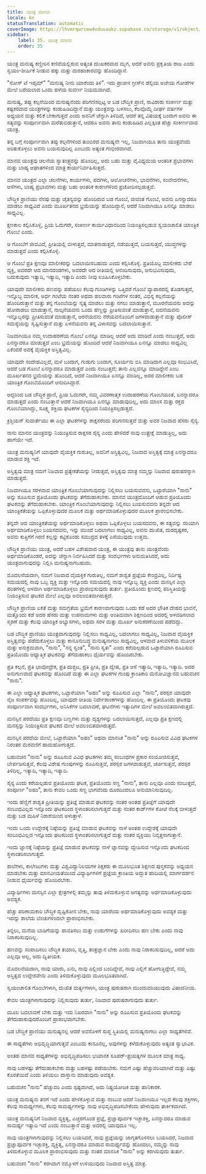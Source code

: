```yaml
---
title: ಯಂತ್ರ ಮಾನವ
locale: kn
statusTranslation: automatic
coverImage: https://lhvmrqwrcowdvduuaukz.supabase.co/storage/v1/object/public/strapi-uploads/small_cover-educacion-fundamental.webp-2d51a7828a2b1309555be27f7e2a61a0.webp
sidebar:
    label: 35. ಯಂತ್ರ ಮಾನವ
    order: 35
---
```

ಯಂತ್ರ ಮನುಷ್ಯ ಕಣ್ಣೀರಿನ ಕಣಿವೆಯಲ್ಲಿರುವ ಅತ್ಯಂತ ದುಃಖಕರವಾದ ಮೃಗ, ಆದರೆ ಅವನು ಪ್ರಕೃತಿಯ ರಾಜ ಎಂದು ಸ್ವಯಂ-ಶೀರ್ಷಿಕೆ ನೀಡುವ ಹಕ್ಕು ಮತ್ತು ದುರಹಂಕಾರವನ್ನು ಹೊಂದಿದ್ದಾನೆ.

"ನೋಸ್ ಟೆ ಇಪ್ಸಮ್" "ಮನುಷ್ಯ ನೀನು ಯಾರೆಂದು ತಿಳಿ". ಇದು ಪ್ರಾಚೀನ ಗ್ರೀಸ್‌ನ ಡೆಲ್ಫಿಯ ಅಜೇಯ ಗೋಡೆಗಳ ಮೇಲೆ ಬರೆಯಲಾದ ಒಂದು ಹಳೆಯ ಸುವರ್ಣ ನಿಯಮವಾಗಿದೆ.

ಮನುಷ್ಯ, ತಪ್ಪು ಕಲ್ಪನೆಯಿಂದ ಮನುಷ್ಯನೆಂದು ಪರಿಗಣಿಸಲ್ಪಟ್ಟ ಆ ಬಡ ಬೌದ್ಧಿಕ ಪ್ರಾಣಿ, ಸಾವಿರಾರು ಸಂಕೀರ್ಣ ಮತ್ತು ಕಷ್ಟಕರವಾದ ಯಂತ್ರಗಳನ್ನು ಕಂಡುಹಿಡಿದಿದ್ದಾನೆ ಮತ್ತು ಯಂತ್ರವನ್ನು ಬಳಸಲು, ಕೆಲವೊಮ್ಮೆ ದೀರ್ಘ ವರ್ಷಗಳ ಅಧ್ಯಯನ ಮತ್ತು ಕಲಿಕೆ ಬೇಕಾಗುತ್ತದೆ ಎಂದು ಅವನಿಗೆ ಚೆನ್ನಾಗಿ ತಿಳಿದಿದೆ, ಆದರೆ ತನ್ನ ವಿಷಯಕ್ಕೆ ಬಂದಾಗ ಅವನು ಈ ಸತ್ಯವನ್ನು ಸಂಪೂರ್ಣವಾಗಿ ಮರೆತುಬಿಡುತ್ತಾನೆ, ಆದರೂ ಅವನು ತಾನು ಕಂಡುಹಿಡಿದ ಎಲ್ಲಕ್ಕಿಂತ ಹೆಚ್ಚು ಸಂಕೀರ್ಣವಾದ ಯಂತ್ರ.

ತನ್ನ ಬಗ್ಗೆ ಸಂಪೂರ್ಣವಾಗಿ ತಪ್ಪು ಕಲ್ಪನೆಗಳಿಂದ ತುಂಬಿರದ ಮನುಷ್ಯನೇ ಇಲ್ಲ, ನಿಜವಾಗಿಯೂ ತಾನು ಯಂತ್ರವೆಂದು ಅರಿತುಕೊಳ್ಳಲು ಅವನು ಬಯಸುವುದಿಲ್ಲ ಎಂಬುದು ಅತ್ಯಂತ ಗಂಭೀರವಾಗಿದೆ.

ಮಾನವ ಯಂತ್ರವು ಚಲನೆಯ ಸ್ವಾತಂತ್ರ್ಯವನ್ನು ಹೊಂದಿಲ್ಲ, ಅದು ಬಹು ಮತ್ತು ವೈವಿಧ್ಯಮಯ ಆಂತರಿಕ ಪ್ರಭಾವಗಳು ಮತ್ತು ಬಾಹ್ಯ ಆಘಾತಗಳಿಂದ ಮಾತ್ರ ಕಾರ್ಯನಿರ್ವಹಿಸುತ್ತದೆ.

ಮಾನವ ಯಂತ್ರದ ಎಲ್ಲಾ ಚಲನೆಗಳು, ಕಾರ್ಯಗಳು, ಪದಗಳು, ಆಲೋಚನೆಗಳು, ಭಾವನೆಗಳು, ಸಂವೇದನೆಗಳು, ಆಸೆಗಳು, ಬಾಹ್ಯ ಪ್ರಭಾವಗಳು ಮತ್ತು ಬಹು ಆಂತರಿಕ ಕಾರಣಗಳಿಂದ ಪ್ರಚೋದಿಸಲ್ಪಡುತ್ತವೆ.

ಬೌದ್ಧಿಕ ಪ್ರಾಣಿಯು ನೆನಪು ಮತ್ತು ಚೈತನ್ಯವನ್ನು ಹೊಂದಿರುವ ಬಡ ಗೊಂಬೆ, ಜೀವಂತ ಗೊಂಬೆ, ಅವನು ಏನನ್ನಾದರೂ ಮಾಡಲು ಸಾಧ್ಯವಿದೆ ಎಂದು ಮೂರ್ಖತನದ ಭ್ರಮೆಯನ್ನು ಹೊಂದಿದ್ದಾನೆ, ಆದರೆ ನಿಜವಾಗಿಯೂ ಏನನ್ನೂ ಮಾಡಲು ಸಾಧ್ಯವಿಲ್ಲ.

ಕ್ಷಣಕಾಲ ಕಲ್ಪಿಸಿಕೊಳ್ಳಿ, ಪ್ರಿಯ ಓದುಗರೇ, ಸಂಕೀರ್ಣ ಕಾರ್ಯವಿಧಾನದಿಂದ ನಿಯಂತ್ರಿಸಲ್ಪಡುವ ಸ್ವಯಂಚಾಲಿತ ಯಾಂತ್ರಿಕ ಗೊಂಬೆ ಎಂದು.

ಆ ಗೊಂಬೆಗೆ ಜೀವವಿದೆ, ಪ್ರೀತಿಯಲ್ಲಿ ಬೀಳುತ್ತದೆ, ಮಾತನಾಡುತ್ತದೆ, ನಡೆಯುತ್ತದೆ, ಬಯಸುತ್ತದೆ, ಯುದ್ಧಗಳನ್ನು ಮಾಡುತ್ತದೆ ಎಂದು ಕಲ್ಪಿಸಿಕೊಳ್ಳಿ.

ಆ ಗೊಂಬೆ ಪ್ರತಿ ಕ್ಷಣವೂ ಮಾಲೀಕರನ್ನು ಬದಲಾಯಿಸಬಹುದು ಎಂದು ಕಲ್ಪಿಸಿಕೊಳ್ಳಿ. ಪ್ರತಿಯೊಬ್ಬ ಮಾಲೀಕರು ಬೇರೆ ವ್ಯಕ್ತಿ, ಅವರದೇ ಆದ ಮಾನದಂಡಗಳು, ಅವರದೇ ಆದ ರೀತಿಯಲ್ಲಿ ಆನಂದಿಸುವುದು, ಅನುಭವಿಸುವುದು, ಬದುಕುವುದು ಇತ್ಯಾದಿ, ಇತ್ಯಾದಿ, ಇತ್ಯಾದಿ ಎಂದು ನೀವು ಊಹಿಸಿಕೊಳ್ಳಬೇಕು.

ಯಾವುದೇ ಮಾಲೀಕನು ಹಣವನ್ನು ಪಡೆಯಲು ಕೆಲವು ಗುಂಡಿಗಳನ್ನು ಒತ್ತಿದರೆ ಗೊಂಬೆ ವ್ಯಾಪಾರದಲ್ಲಿ ತೊಡಗುತ್ತದೆ, ಇನ್ನೊಬ್ಬ ಮಾಲೀಕ, ಅರ್ಧ ಗಂಟೆಯ ನಂತರ ಅಥವಾ ಹಲವಾರು ಗಂಟೆಗಳ ನಂತರ, ವಿಭಿನ್ನ ಕಲ್ಪನೆಯನ್ನು ಹೊಂದಿರುತ್ತಾನೆ ಮತ್ತು ತನ್ನ ಗೊಂಬೆಯನ್ನು ನೃತ್ಯ ಮಾಡಲು ಮತ್ತು ನಗಲು ಮಾಡುತ್ತಾನೆ, ಮೂರನೆಯವನು ಅದನ್ನು ಹೋರಾಡಲು ಮಾಡುತ್ತಾನೆ, ನಾಲ್ಕನೆಯವನು ಒಂದು ಹೆಣ್ಣನ್ನು ಪ್ರೀತಿಸುವಂತೆ ಮಾಡುತ್ತಾನೆ, ಐದನೆಯವನು ಇನ್ನೊಬ್ಬರನ್ನು ಪ್ರೀತಿಸುವಂತೆ ಮಾಡುತ್ತಾನೆ, ಆರನೆಯವನು ನೆರೆಯವನೊಂದಿಗೆ ಜಗಳವಾಡುತ್ತಾನೆ ಮತ್ತು ಪೊಲೀಸ್ ಸಮಸ್ಯೆಯನ್ನು ಸೃಷ್ಟಿಸುತ್ತಾನೆ ಮತ್ತು ಏಳನೆಯವನು ತನ್ನ ವಿಳಾಸವನ್ನು ಬದಲಾಯಿಸುತ್ತಾನೆ.

ನಿಜವಾಗಿಯೂ ನಮ್ಮ ಉದಾಹರಣೆಯ ಗೊಂಬೆ ಏನನ್ನೂ ಮಾಡಿಲ್ಲ ಆದರೆ ಅದು ಮಾಡಿದೆ ಎಂದು ನಂಬುತ್ತದೆ, ಅದು ಏನನ್ನಾದರೂ ಮಾಡುತ್ತದೆ ಎಂಬ ಭ್ರಮೆಯನ್ನು ಹೊಂದಿದೆ ಆದರೆ ನಿಜವಾಗಿಯೂ ಏನನ್ನೂ ಮಾಡಲು ಸಾಧ್ಯವಿಲ್ಲ ಏಕೆಂದರೆ ಅದಕ್ಕೆ ವೈಯಕ್ತಿಕ ಅಸ್ತಿತ್ವವಿಲ್ಲ.

ಯಾವುದೇ ಸಂದೇಹವಿಲ್ಲದೆ, ಮಳೆ ಬಂದಾಗ, ಗುಡುಗು ಬಂದಾಗ, ಸೂರ್ಯನು ಬಿಸಿ ಮಾಡಿದಾಗ ಎಲ್ಲವೂ ಸಂಭವಿಸಿದೆ, ಆದರೆ ಬಡ ಗೊಂಬೆ ಏನನ್ನಾದರೂ ಮಾಡುತ್ತದೆ ಎಂದು ನಂಬುತ್ತದೆ; ತಾನು ಎಲ್ಲವನ್ನೂ ಮಾಡಿದ್ದೇನೆ ಎಂಬ ಮೂರ್ಖತನದ ಭ್ರಮೆಯನ್ನು ಹೊಂದಿದೆ, ಆದರೆ ನಿಜವಾಗಿಯೂ ಏನನ್ನೂ ಮಾಡಿಲ್ಲ, ಅದರ ಮಾಲೀಕರು ಬಡ ಯಾಂತ್ರಿಕ ಗೊಂಬೆಯೊಂದಿಗೆ ಆನಂದಿಸಿದ್ದಾರೆ.

ಆದ್ದರಿಂದ ಬಡ ಬೌದ್ಧಿಕ ಪ್ರಾಣಿ, ಪ್ರಿಯ ಓದುಗರೇ, ನಮ್ಮ ವಿವರಣಾತ್ಮಕ ಉದಾಹರಣೆಯ ಗೊಂಬೆಯಂತೆ, ಏನನ್ನಾದರೂ ಮಾಡುತ್ತದೆ ಎಂದು ನಂಬುತ್ತಾನೆ ಆದರೆ ನಿಜವಾಗಿಯೂ ಏನನ್ನೂ ಮಾಡುವುದಿಲ್ಲ, ಅದು ಮಾಂಸ ಮತ್ತು ರಕ್ತದ ಗೊಂಬೆಯಾಗಿದ್ದು, ಸೂಕ್ಷ್ಮ ಶಕ್ತಿಯ ಘಟಕಗಳ ಸೈನ್ಯದಿಂದ ನಿಯಂತ್ರಿಸಲ್ಪಡುತ್ತದೆ.

ಕ್ರಿಶ್ಚಿಯನ್ ಸುವಾರ್ತೆಯು ಈ ಎಲ್ಲಾ ಘಟಕಗಳನ್ನು ರಾಕ್ಷಸರೆಂದು ಪರಿಗಣಿಸುತ್ತದೆ ಮತ್ತು ಅವರ ನಿಜವಾದ ಹೆಸರು ಸೈನ್ಯ.

ನಾನು ಮಾನವ ಯಂತ್ರವನ್ನು ನಿಯಂತ್ರಿಸುವ ರಾಕ್ಷಸರ ಸೈನ್ಯ ಎಂದು ಹೇಳಿದರೆ ನಾವು ಉತ್ಪ್ರೇಕ್ಷೆ ಮಾಡುತ್ತಿಲ್ಲ, ಅದು ಹಾಗೆಯೇ ಇದೆ.

ಯಂತ್ರ ಮನುಷ್ಯನಿಗೆ ಯಾವುದೇ ವೈಯಕ್ತಿಕ ಗುರುತಿಲ್ಲ, ಅವನಿಗೆ ಅಸ್ತಿತ್ವವಿಲ್ಲ, ನಿಜವಾದ ಅಸ್ತಿತ್ವಕ್ಕೆ ಮಾತ್ರ ಏನನ್ನಾದರೂ ಮಾಡುವ ಶಕ್ತಿ ಇದೆ.

ಅಸ್ತಿತ್ವವು ಮಾತ್ರ ನಮಗೆ ನಿಜವಾದ ಪ್ರತ್ಯೇಕತೆಯನ್ನು ನೀಡುತ್ತದೆ, ಅಸ್ತಿತ್ವವು ಮಾತ್ರ ನಮ್ಮನ್ನು ನಿಜವಾದ ಪುರುಷರನ್ನಾಗಿ ಮಾಡುತ್ತದೆ.

ನಿಜವಾಗಿಯೂ ಸರಳವಾದ ಯಾಂತ್ರಿಕ ಗೊಂಬೆಯಾಗುವುದನ್ನು ನಿಲ್ಲಿಸಲು ಬಯಸುವವನು, ಒಟ್ಟಾರೆಯಾಗಿ "ನಾನು" ಅನ್ನು ರೂಪಿಸುವ ಪ್ರತಿಯೊಂದು ಘಟಕವನ್ನು ತೆಗೆದುಹಾಕಬೇಕು. ಮಾನವ ಯಂತ್ರದೊಂದಿಗೆ ಆಡುವ ಪ್ರತಿಯೊಂದು ಘಟಕವನ್ನು ತೆಗೆದುಹಾಕಬೇಕು. ಯಾಂತ್ರಿಕ ಗೊಂಬೆಯಾಗುವುದನ್ನು ನಿಲ್ಲಿಸಲು ಬಯಸುವವನು ತನ್ನದೇ ಆದ ಯಾಂತ್ರಿಕತೆಯನ್ನು ಒಪ್ಪಿಕೊಳ್ಳುವುದರ ಮೂಲಕ ಮತ್ತು ಅರ್ಥಮಾಡಿಕೊಳ್ಳುವುದರ ಮೂಲಕ ಪ್ರಾರಂಭಿಸಬೇಕು.

ತನ್ನದೇ ಆದ ಯಾಂತ್ರಿಕತೆಯನ್ನು ಅರ್ಥಮಾಡಿಕೊಳ್ಳಲು ಅಥವಾ ಒಪ್ಪಿಕೊಳ್ಳಲು ಬಯಸದವನು, ಈ ಸತ್ಯವನ್ನು ಸರಿಯಾಗಿ ಅರ್ಥಮಾಡಿಕೊಳ್ಳಲು ಬಯಸದವನು, ಇನ್ನು ಮುಂದೆ ಬದಲಾಗಲು ಸಾಧ್ಯವಿಲ್ಲ, ಅವನು ದುಃಖಿತ, ದುರದೃಷ್ಟಕರ, ಅವನು ಕುತ್ತಿಗೆಗೆ ಗಿರಣಿ ಕಲ್ಲನ್ನು ಕಟ್ಟಿಕೊಂಡು ಸಮುದ್ರದ ತಳಕ್ಕೆ ಎಸೆಯುವುದು ಉತ್ತಮ.

ಬೌದ್ಧಿಕ ಪ್ರಾಣಿಯು ಯಂತ್ರ, ಆದರೆ ಬಹಳ ವಿಶೇಷವಾದ ಯಂತ್ರ, ಈ ಯಂತ್ರವು ತಾನು ಯಂತ್ರವೆಂದು ಅರ್ಥಮಾಡಿಕೊಂಡರೆ, ಅದನ್ನು ಚೆನ್ನಾಗಿ ನಿರ್ವಹಿಸಿದರೆ ಮತ್ತು ಸಂದರ್ಭಗಳು ಅನುಮತಿಸಿದರೆ, ಅದು ಯಂತ್ರವಾಗುವುದನ್ನು ನಿಲ್ಲಿಸಿ ಮನುಷ್ಯನಾಗಬಹುದು.

ಮೊದಲನೆಯದಾಗಿ, ನಮಗೆ ನಿಜವಾದ ವೈಯಕ್ತಿಕ ಗುರುತಿಲ್ಲ, ನಮಗೆ ಶಾಶ್ವತ ಪ್ರಜ್ಞೆಯ ಕೇಂದ್ರವಿಲ್ಲ, ನಿರ್ದಿಷ್ಟ ಸಮಯದಲ್ಲಿ ನಾವು ಒಬ್ಬ ವ್ಯಕ್ತಿ ಮತ್ತು ಇನ್ನೊಂದು ಸಮಯದಲ್ಲಿ ನಾವು ಇನ್ನೊಬ್ಬ ವ್ಯಕ್ತಿ ಎಂದು ಮನಸ್ಸಿನ ಎಲ್ಲಾ ಹಂತಗಳಲ್ಲಿ ಆಳವಾಗಿ ಅರ್ಥಮಾಡಿಕೊಳ್ಳಲು ಪ್ರಾರಂಭಿಸುವುದು ತುರ್ತು. ಪ್ರತಿಯೊಂದು ಕ್ಷಣದಲ್ಲಿ ಪರಿಸ್ಥಿತಿಯನ್ನು ನಿಯಂತ್ರಿಸುವ ಘಟಕದ ಮೇಲೆ ಎಲ್ಲವೂ ಅವಲಂಬಿತವಾಗಿರುತ್ತದೆ.

ಬೌದ್ಧಿಕ ಪ್ರಾಣಿಯ ಏಕತೆ ಮತ್ತು ಸಮಗ್ರತೆಯ ಭ್ರಮೆಗೆ ಕಾರಣವಾಗುವುದು ಒಂದು ಕಡೆ ಅದರ ಭೌತಿಕ ದೇಹದ ಭಾವನೆ, ಮತ್ತೊಂದು ಕಡೆ ಅದರ ಹೆಸರು ಮತ್ತು ಉಪನಾಮಗಳು ಮತ್ತು ಅಂತಿಮವಾಗಿ ಶಿಕ್ಷಣದಿಂದ ಅದರಲ್ಲಿ ಅಳವಡಿಸಲಾದ ಸ್ಮರಣೆ ಮತ್ತು ಕೆಲವು ಯಾಂತ್ರಿಕ ಅಭ್ಯಾಸಗಳು, ಅಥವಾ ಸರಳ ಮತ್ತು ಮೂರ್ಖ ಅನುಕರಣೆಯಿಂದ ಪಡೆದದ್ದು.

ಬಡ ಬೌದ್ಧಿಕ ಪ್ರಾಣಿಯು ಯಂತ್ರವಾಗುವುದನ್ನು ನಿಲ್ಲಿಸಲು ಸಾಧ್ಯವಿಲ್ಲ, ಬದಲಾಗಲು ಸಾಧ್ಯವಿಲ್ಲ, ನಿಜವಾದ ವೈಯಕ್ತಿಕ ಅಸ್ತಿತ್ವವನ್ನು ಪಡೆದುಕೊಳ್ಳಲು ಮತ್ತು ಕಾನೂನುಬದ್ಧ ಮನುಷ್ಯನಾಗಲು ಸಾಧ್ಯವಿಲ್ಲ, ಆಳವಾದ ತಿಳುವಳಿಕೆಯ ಮೂಲಕ ಮತ್ತು ಅನುಕ್ರಮವಾಗಿ, "ನಾನು", "ನನ್ನ ಸ್ವಂತ", "ನಾನು ಸ್ವತಃ" ಎಂದು ಕರೆಯಲ್ಪಡುವ ಒಟ್ಟಾರೆಯಾಗಿ ರೂಪಿಸುವ ಪ್ರತಿಯೊಂದು ಆಧ್ಯಾತ್ಮಿಕ ಘಟಕವನ್ನು ತೆಗೆದುಹಾಕಲು ಧೈರ್ಯವನ್ನು ಹೊಂದಿರಬೇಕು.

ಪ್ರತಿ ಕಲ್ಪನೆ, ಪ್ರತಿ ಭಾವೋದ್ರೇಕ, ಪ್ರತಿ ದುಶ್ಚಟ, ಪ್ರತಿ ಪ್ರೀತಿ, ಪ್ರತಿ ದ್ವೇಷ, ಪ್ರತಿ ಆಸೆ ಇತ್ಯಾದಿ, ಇತ್ಯಾದಿ, ಇತ್ಯಾದಿ. ಅದರ ಅನುಗುಣವಾದ ಘಟಕವನ್ನು ಹೊಂದಿದೆ ಮತ್ತು ಈ ಎಲ್ಲಾ ಘಟಕಗಳ ಗುಂಪು ಕ್ರಾಂತಿಕಾರಿ ಮನೋವಿಜ್ಞಾನದ ಬಹುವಚನ "ನಾನು".

ಈ ಎಲ್ಲಾ ಆಧ್ಯಾತ್ಮಿಕ ಘಟಕಗಳು, ಒಟ್ಟಾರೆಯಾಗಿ "ಅಹಂ" ಅನ್ನು ರೂಪಿಸುವ ಎಲ್ಲಾ "ನಾನು", ಪರಸ್ಪರ ಯಾವುದೇ ನೈಜ ಸಂಪರ್ಕವನ್ನು ಹೊಂದಿಲ್ಲ, ಯಾವುದೇ ರೀತಿಯ ನಿರ್ದೇಶಾಂಕಗಳನ್ನು ಹೊಂದಿಲ್ಲ. ಈ ಪ್ರತಿಯೊಂದು ಘಟಕವು ಸಂಪೂರ್ಣವಾಗಿ ಸಂದರ್ಭಗಳು, ಅನಿಸಿಕೆಗಳ ಬದಲಾವಣೆ, ಘಟನೆಗಳು ಇತ್ಯಾದಿಗಳ ಮೇಲೆ ಅವಲಂಬಿತವಾಗಿರುತ್ತದೆ.

ಮನಸ್ಸಿನ ಪರದೆಯು ಪ್ರತಿ ಕ್ಷಣವೂ ಬಣ್ಣಗಳು ಮತ್ತು ದೃಶ್ಯಗಳನ್ನು ಬದಲಾಯಿಸುತ್ತದೆ, ಎಲ್ಲವೂ ಪ್ರತಿ ಕ್ಷಣದಲ್ಲಿ ಮನಸ್ಸನ್ನು ನಿಯಂತ್ರಿಸುವ ಘಟಕದ ಮೇಲೆ ಅವಲಂಬಿತವಾಗಿರುತ್ತದೆ.

ಮನಸ್ಸಿನ ಪರದೆಯ ಮೇಲೆ, ಒಟ್ಟಾರೆಯಾಗಿ "ಅಹಂ" ಅಥವಾ ಮಾನಸಿಕ "ನಾನು" ಅನ್ನು ರೂಪಿಸುವ ವಿವಿಧ ಘಟಕಗಳ ನಿರಂತರ ಮೆರವಣಿಗೆ ಹಾದುಹೋಗುತ್ತದೆ.

ಬಹುವಚನ "ನಾನು" ಅನ್ನು ರೂಪಿಸುವ ವಿವಿಧ ಘಟಕಗಳು ತಮ್ಮ ಸಂಬಂಧಗಳ ಪ್ರಕಾರ ಸಂಯೋಜಿಸುತ್ತವೆ, ಬೇರ್ಪಡಿಸುತ್ತವೆ, ಕೆಲವು ವಿಶೇಷ ಗುಂಪುಗಳನ್ನು ರೂಪಿಸುತ್ತವೆ, ಪರಸ್ಪರ ಜಗಳವಾಡುತ್ತವೆ, ಚರ್ಚಿಸುತ್ತವೆ, ಪರಸ್ಪರ ತಿಳಿದಿಲ್ಲ, ಇತ್ಯಾದಿ, ಇತ್ಯಾದಿ, ಇತ್ಯಾದಿ.

ಸೈನ್ಯ ಎಂದು ಕರೆಯಲ್ಪಡುವ ಪ್ರತಿಯೊಂದು ಘಟಕ, ಪ್ರತಿಯೊಂದು ಸಣ್ಣ "ನಾನು", ತಾನು ಎಲ್ಲವೂ ಎಂದು ನಂಬುತ್ತದೆ, ಸಂಪೂರ್ಣ "ಅಹಂ", ತಾನು ಕೇವಲ ಒಂದು ಸಣ್ಣ ಭಾಗವೆಂದು ದೂರದಿಂದಲೂ ಅನುಮಾನಿಸುವುದಿಲ್ಲ.

ಇಂದು ಹೆಣ್ಣಿಗೆ ಶಾಶ್ವತ ಪ್ರೀತಿಯನ್ನು ಪ್ರತಿಜ್ಞೆ ಮಾಡುವ ಘಟಕವನ್ನು ನಂತರ ಅಂತಹ ಪ್ರತಿಜ್ಞೆಗೆ ಯಾವುದೇ ಸಂಬಂಧವಿಲ್ಲದ ಇನ್ನೊಂದು ಘಟಕದಿಂದ ಸ್ಥಳಾಂತರಿಸಲಾಗುತ್ತದೆ ಮತ್ತು ನಂತರ ಕಾರ್ಡ್‌ಗಳ ಕೋಟೆ ನೆಲಕ್ಕೆ ಬೀಳುತ್ತದೆ ಮತ್ತು ಬಡ ಮಹಿಳೆ ನಿರಾಶೆಯಿಂದ ಅಳುತ್ತಾಳೆ.

ಇಂದು ಒಂದು ಉದ್ದೇಶಕ್ಕೆ ನಿಷ್ಠೆಯನ್ನು ಪ್ರತಿಜ್ಞೆ ಮಾಡುವ ಘಟಕವನ್ನು ನಾಳೆ ಅಂತಹ ಉದ್ದೇಶಕ್ಕೆ ಯಾವುದೇ ಸಂಬಂಧವಿಲ್ಲದ ಇನ್ನೊಂದು ಘಟಕದಿಂದ ಸ್ಥಳಾಂತರಿಸಲಾಗುತ್ತದೆ ಮತ್ತು ನಂತರ ವ್ಯಕ್ತಿಯು ನಿವೃತ್ತನಾಗುತ್ತಾನೆ.

ಇಂದು ಜ್ಞಾನಕ್ಕೆ ನಿಷ್ಠೆಯನ್ನು ಪ್ರತಿಜ್ಞೆ ಮಾಡುವ ಘಟಕವನ್ನು ನಾಳೆ ಜ್ಞಾನವನ್ನು ದ್ವೇಷಿಸುವ ಇನ್ನೊಂದು ಘಟಕದಿಂದ ಸ್ಥಳಾಂತರಿಸಲಾಗುತ್ತದೆ.

ಶಾಲೆಗಳು, ಕಾಲೇಜುಗಳು ಮತ್ತು ವಿಶ್ವವಿದ್ಯಾನಿಲಯಗಳ ಶಿಕ್ಷಕರು ಈ ಮೂಲಭೂತ ಶಿಕ್ಷಣದ ಪುಸ್ತಕವನ್ನು ಅಧ್ಯಯನ ಮಾಡಬೇಕು ಮತ್ತು ಮಾನವೀಯತೆಯಿಂದ ವಿದ್ಯಾರ್ಥಿಗಳಿಗೆ ಪ್ರಜ್ಞೆಯ ಕ್ರಾಂತಿಯ ಅದ್ಭುತ ಹಾದಿಯಲ್ಲಿ ಮಾರ್ಗದರ್ಶನ ನೀಡುವ ಧೈರ್ಯವನ್ನು ಹೊಂದಿರಬೇಕು.

ವಿದ್ಯಾರ್ಥಿಗಳು ಮನಸ್ಸಿನ ಎಲ್ಲಾ ಕ್ಷೇತ್ರಗಳಲ್ಲಿ ತಮ್ಮನ್ನು ತಾವು ತಿಳಿದುಕೊಳ್ಳುವ ಅಗತ್ಯವನ್ನು ಅರ್ಥಮಾಡಿಕೊಳ್ಳುವುದು ಅವಶ್ಯಕ.

ಹೆಚ್ಚು ಪರಿಣಾಮಕಾರಿ ಬೌದ್ಧಿಕ ದೃಷ್ಟಿಕೋನ ಬೇಕು, ನಾವು ಯಾರೆಂದು ಅರ್ಥಮಾಡಿಕೊಳ್ಳುವುದು ಅವಶ್ಯಕ ಮತ್ತು ಇದನ್ನು ಶಾಲೆಯ ಬೆಂಚುಗಳಿಂದಲೇ ಪ್ರಾರಂಭಿಸಬೇಕು.

ತಿನ್ನಲು, ಮನೆಯ ಬಾಡಿಗೆಯನ್ನು ಪಾವತಿಸಲು ಮತ್ತು ಉಡುಗೆಗಳನ್ನು ಖರೀದಿಸಲು ಹಣ ಬೇಕು ಎಂದು ನಾವು ನಿರಾಕರಿಸುವುದಿಲ್ಲ.

ಹಣವನ್ನು ಸಂಪಾದಿಸಲು ಬೌದ್ಧಿಕ ತಯಾರಿ, ವೃತ್ತಿ, ತಂತ್ರಜ್ಞಾನ ಬೇಕು ಎಂದು ನಾವು ನಿರಾಕರಿಸುವುದಿಲ್ಲ, ಆದರೆ ಅದು ಎಲ್ಲವೂ ಅಲ್ಲ, ಅದು ದ್ವಿತೀಯಕ.

ಮೊದಲನೆಯದಾಗಿ, ನಾವು ಯಾರು, ಏನು, ನಾವು ಎಲ್ಲಿಂದ ಬಂದಿದ್ದೇವೆ, ನಾವು ಎಲ್ಲಿಗೆ ಹೋಗುತ್ತಿದ್ದೇವೆ, ನಮ್ಮ ಅಸ್ತಿತ್ವದ ಉದ್ದೇಶವೇನು ಎಂದು ತಿಳಿದುಕೊಳ್ಳುವುದು ಮೂಲಭೂತವಾಗಿದೆ.

ಸ್ವಯಂಚಾಲಿತ ಗೊಂಬೆಗಳಾಗಿ, ದುಃಖಿತ ಮರ್ತ್ಯಗಳಾಗಿ, ಯಂತ್ರ ಪುರುಷರಾಗಿ ಮುಂದುವರಿಯುವುದು ವಿಷಾದನೀಯ.

ಕೇವಲ ಯಂತ್ರಗಳಾಗುವುದನ್ನು ನಿಲ್ಲಿಸುವುದು ತುರ್ತು, ನಿಜವಾದ ಪುರುಷರಾಗುವುದು ತುರ್ತು.

ಮೂಲ ಬದಲಾವಣೆ ಬೇಕು ಮತ್ತು ಇದು ನಿಖರವಾಗಿ "ನಾನು" ಅನ್ನು ರೂಪಿಸುವ ಪ್ರತಿಯೊಂದು ಘಟಕವನ್ನು ತೆಗೆದುಹಾಕುವುದರೊಂದಿಗೆ ಪ್ರಾರಂಭವಾಗಬೇಕು.

ಬಡ ಬೌದ್ಧಿಕ ಪ್ರಾಣಿಯು ಮನುಷ್ಯನಲ್ಲ ಆದರೆ ಅವನೊಳಗೆ ಸುಪ್ತ ಸ್ಥಿತಿಯಲ್ಲಿ ಮನುಷ್ಯನಾಗಲು ಎಲ್ಲಾ ಸಾಧ್ಯತೆಗಳಿವೆ.

ಈ ಸಾಧ್ಯತೆಗಳು ಅಭಿವೃದ್ಧಿಯಾಗುತ್ತವೆ ಎಂಬುದು ಕಾನೂನಲ್ಲ, ಅವುಗಳನ್ನು ಕಳೆದುಕೊಳ್ಳುವುದು ಅತ್ಯಂತ ಸ್ವಾಭಾವಿಕ.

ಅಂತಹ ಮಾನವ ಸಾಧ್ಯತೆಗಳನ್ನು ಅಭಿವೃದ್ಧಿಪಡಿಸಲು ಭಯಾನಕ ಸೂಪರ್-ಪ್ರಯತ್ನಗಳ ಮೂಲಕ ಮಾತ್ರ ಸಾಧ್ಯ.

ನಾವು ಬಹಳಷ್ಟು ತೆಗೆದುಹಾಕಬೇಕು ಮತ್ತು ಬಹಳಷ್ಟು ಪಡೆಯಬೇಕು. ನಮಗೆ ಎಷ್ಟು ಹೆಚ್ಚುವರಿಯಾಗಿದೆ ಮತ್ತು ಎಷ್ಟು ಕೊರತೆಯಿದೆ ಎಂದು ತಿಳಿಯಲು ದಾಸ್ತಾನು ಮಾಡುವುದು ಅವಶ್ಯಕ.

ಬಹುವಚನ "ನಾನು" ಹೆಚ್ಚುವರಿ ಎಂದು ಸ್ಪಷ್ಟವಾಗಿದೆ, ಅದು ನಿಷ್ಪ್ರಯೋಜಕ ಮತ್ತು ಹಾನಿಕಾರಕ.

ಯಂತ್ರ ಮನುಷ್ಯನು ತನಗೆ ಇದೆ ಎಂದು ಹೇಳಿಕೊಳ್ಳುವ ಮತ್ತು ನಂಬುವ ಆದರೆ ನಿಜವಾಗಿಯೂ ಇಲ್ಲದ ಕೆಲವು ಶಕ್ತಿಗಳು, ಕೆಲವು ಸಾಮರ್ಥ್ಯಗಳು, ಕೆಲವು ಸಾಮರ್ಥ್ಯಗಳನ್ನು ನಾವು ಅಭಿವೃದ್ಧಿಪಡಿಸಬೇಕೆಂದು ಹೇಳುವುದು ತಾರ್ಕಿಕವಾಗಿದೆ.

ಯಂತ್ರ ಮನುಷ್ಯನಿಗೆ ನಿಜವಾದ ವ್ಯಕ್ತಿತ್ವ, ಎಚ್ಚರಗೊಂಡ ಪ್ರಜ್ಞೆ, ಪ್ರಜ್ಞಾಪೂರ್ವಕ ಇಚ್ಛಾಶಕ್ತಿ, ಏನನ್ನಾದರೂ ಮಾಡುವ ಸಾಮರ್ಥ್ಯ ಇತ್ಯಾದಿ ಇದೆ ಎಂದು ನಂಬುತ್ತಾನೆ ಮತ್ತು ಅದರಲ್ಲಿ ಯಾವುದೂ ಇಲ್ಲ.

ನಾವು ಯಂತ್ರಗಳಾಗುವುದನ್ನು ನಿಲ್ಲಿಸಲು ಬಯಸಿದರೆ, ನಾವು ಪ್ರಜ್ಞೆಯನ್ನು ಜಾಗೃತಗೊಳಿಸಲು ಬಯಸಿದರೆ, ನಿಜವಾದ ಪ್ರಜ್ಞಾಪೂರ್ವಕ ಇಚ್ಛಾಶಕ್ತಿ, ವ್ಯಕ್ತಿತ್ವ, ಏನನ್ನಾದರೂ ಮಾಡುವ ಸಾಮರ್ಥ್ಯವನ್ನು ಹೊಂದಲು, ನಮ್ಮನ್ನು ನಾವು ತಿಳಿದುಕೊಳ್ಳುವ ಮೂಲಕ ಪ್ರಾರಂಭಿಸುವುದು ಮತ್ತು ನಂತರ ಮಾನಸಿಕ "ನಾನು" ಅನ್ನು ಕರಗಿಸುವುದು ತುರ್ತು.

ಬಹುವಚನ "ನಾನು" ಕರಗಿದಾಗ ನಮ್ಮೊಳಗೆ ಉಳಿಯುವುದು ನಿಜವಾದ ಅಸ್ತಿತ್ವ ಮಾತ್ರ.

